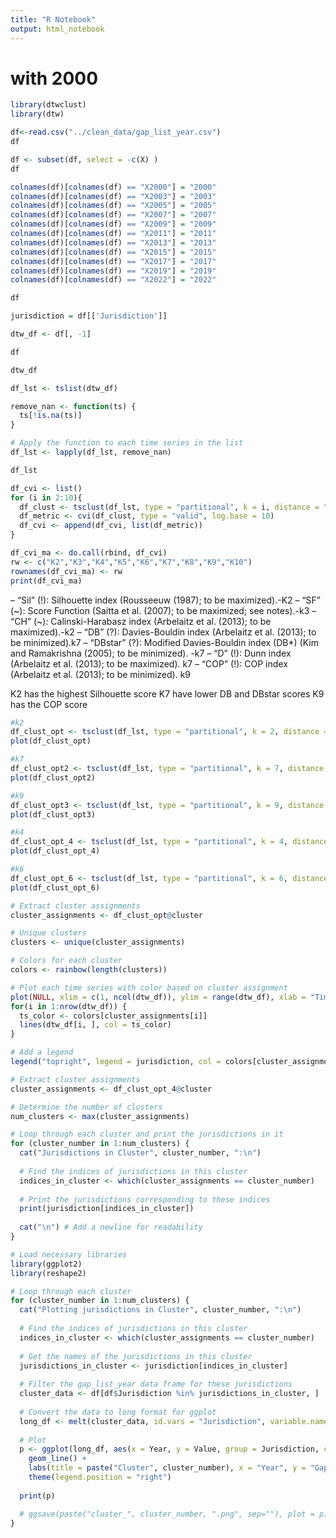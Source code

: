```yaml
---
title: "R Notebook"
output: html_notebook
---
```

# with 2000

```r
library(dtwclust)
library(dtw)
```



```r
df<-read.csv("../clean_data/gap_list_year.csv")
df
```

```r
df <- subset(df, select = -c(X) )
df
```

```r
colnames(df)[colnames(df) == "X2000"] = "2000"
colnames(df)[colnames(df) == "X2003"] = "2003"
colnames(df)[colnames(df) == "X2005"] = "2005"
colnames(df)[colnames(df) == "X2007"] = "2007"
colnames(df)[colnames(df) == "X2009"] = "2009"
colnames(df)[colnames(df) == "X2011"] = "2011"
colnames(df)[colnames(df) == "X2013"] = "2013"
colnames(df)[colnames(df) == "X2015"] = "2015"
colnames(df)[colnames(df) == "X2017"] = "2017"
colnames(df)[colnames(df) == "X2019"] = "2019"
colnames(df)[colnames(df) == "X2022"] = "2022"
```
```r
df
```

```r
jurisdiction = df[['Jurisdiction']]
```
```r
dtw_df <- df[, -1]
```

```r
df
```

```r
dtw_df
```


```r
df_lst <- tslist(dtw_df)
```
```r
remove_nan <- function(ts) {
  ts[!is.na(ts)]
}

# Apply the function to each time series in the list
df_lst <- lapply(df_lst, remove_nan)
```
```r
df_lst
```



```r
df_cvi <- list()
for (i in 2:10){
  df_clust <- tsclust(df_lst, type = "partitional", k = i, distance = "dtw_basic", centroid = "pam")
  df_metric <- cvi(df_clust, type = "valid", log.base = 10)
  df_cvi <- append(df_cvi, list(df_metric))
}
```

```r
df_cvi_ma <- do.call(rbind, df_cvi)
rw <- c("K2","K3","K4","K5","K6","K7","K8","K9","K10")
rownames(df_cvi_ma) <- rw
print(df_cvi_ma)
```
– "Sil" (!): Silhouette index (Rousseeuw (1987); to be maximized).-K2
– "SF" (~): Score Function (Saitta et al. (2007); to be maximized; see notes).-k3
– "CH" (~): Calinski-Harabasz index (Arbelaitz et al. (2013); to be maximized).-k2
– "DB" (?): Davies-Bouldin index (Arbelaitz et al. (2013); to be minimized).k7
– "DBstar" (?): Modified Davies-Bouldin index (DB*) (Kim and Ramakrishna (2005); to be minimized). -k7
– "D" (!): Dunn index (Arbelaitz et al. (2013); to be maximized). k7
– "COP" (!): COP index (Arbelaitz et al. (2013); to be minimized). k9

K2 has the highest Silhouette score
K7 have lower DB and DBstar scores
K9 has the COP score

```r
#k2
df_clust_opt <- tsclust(df_lst, type = "partitional", k = 2, distance = "dtw", centroid = "pam",seed = 725)
plot(df_clust_opt)
```

```r
#k7
df_clust_opt2 <- tsclust(df_lst, type = "partitional", k = 7, distance = "dtw", centroid = "pam",seed = 725)
plot(df_clust_opt2)
```
```r
#k9
df_clust_opt3 <- tsclust(df_lst, type = "partitional", k = 9, distance = "dtw", centroid = "pam",seed = 725)
plot(df_clust_opt3)
```

```r
#k4
df_clust_opt_4 <- tsclust(df_lst, type = "partitional", k = 4, distance = "dtw", centroid = "pam",seed = 725)
plot(df_clust_opt_4)
```
```r
#k6
df_clust_opt_6 <- tsclust(df_lst, type = "partitional", k = 6, distance = "dtw", centroid = "pam",seed = 725)
plot(df_clust_opt_6)
```


```r
# Extract cluster assignments
cluster_assignments <- df_clust_opt@cluster

# Unique clusters
clusters <- unique(cluster_assignments)

# Colors for each cluster
colors <- rainbow(length(clusters))

# Plot each time series with color based on cluster assignment
plot(NULL, xlim = c(1, ncol(dtw_df)), ylim = range(dtw_df), xlab = "Time", ylab = "Value", type = "n")
for(i in 1:nrow(dtw_df)) {
  ts_color <- colors[cluster_assignments[i]]
  lines(dtw_df[i, ], col = ts_color)
}

# Add a legend
legend("topright", legend = jurisdiction, col = colors[cluster_assignments], lty = 1)

```
```r
# Extract cluster assignments
cluster_assignments <- df_clust_opt_4@cluster

# Determine the number of clusters
num_clusters <- max(cluster_assignments)

# Loop through each cluster and print the jurisdictions in it
for (cluster_number in 1:num_clusters) {
  cat("Jurisdictions in Cluster", cluster_number, ":\n")
  
  # Find the indices of jurisdictions in this cluster
  indices_in_cluster <- which(cluster_assignments == cluster_number)
  
  # Print the jurisdictions corresponding to these indices
  print(jurisdiction[indices_in_cluster])
  
  cat("\n") # Add a newline for readability
}

```

```r
# Load necessary libraries
library(ggplot2)
library(reshape2)

# Loop through each cluster
for (cluster_number in 1:num_clusters) {
  cat("Plotting jurisdictions in Cluster", cluster_number, ":\n")
  
  # Find the indices of jurisdictions in this cluster
  indices_in_cluster <- which(cluster_assignments == cluster_number)
  
  # Get the names of the jurisdictions in this cluster
  jurisdictions_in_cluster <- jurisdiction[indices_in_cluster]
  
  # Filter the gap_list_year data frame for these jurisdictions
  cluster_data <- df[df$Jurisdiction %in% jurisdictions_in_cluster, ]
  
  # Convert the data to long format for ggplot
  long_df <- melt(cluster_data, id.vars = "Jurisdiction", variable.name = "Year", value.name = "Value")
  
  # Plot
  p <- ggplot(long_df, aes(x = Year, y = Value, group = Jurisdiction, color = Jurisdiction)) +
    geom_line() +
    labs(title = paste("Cluster", cluster_number), x = "Year", y = "Gap") +
    theme(legend.position = "right")
  
  print(p)

  # ggsave(paste("cluster_", cluster_number, ".png", sep=""), plot = p)
}

```



